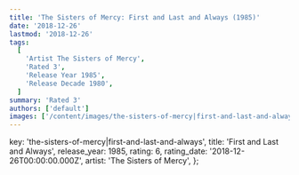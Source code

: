 ```yaml
---
title: 'The Sisters of Mercy: First and Last and Always (1985)'
date: '2018-12-26'
lastmod: '2018-12-26'
tags:
  [
    'Artist The Sisters of Mercy',
    'Rated 3',
    'Release Year 1985',
    'Release Decade 1980',
  ]
summary: 'Rated 3'
authors: ['default']
images: ['/content/images/the-sisters-of-mercy|first-and-last-and-always.jpg']
---
```


  key: 'the-sisters-of-mercy|first-and-last-and-always',
  title: 'First and Last and Always',
  release_year: 1985,
  rating: 6,
  rating_date: '2018-12-26T00:00:00.000Z',
  artist: 'The Sisters of Mercy',
};

<MusicRating data={data} />
